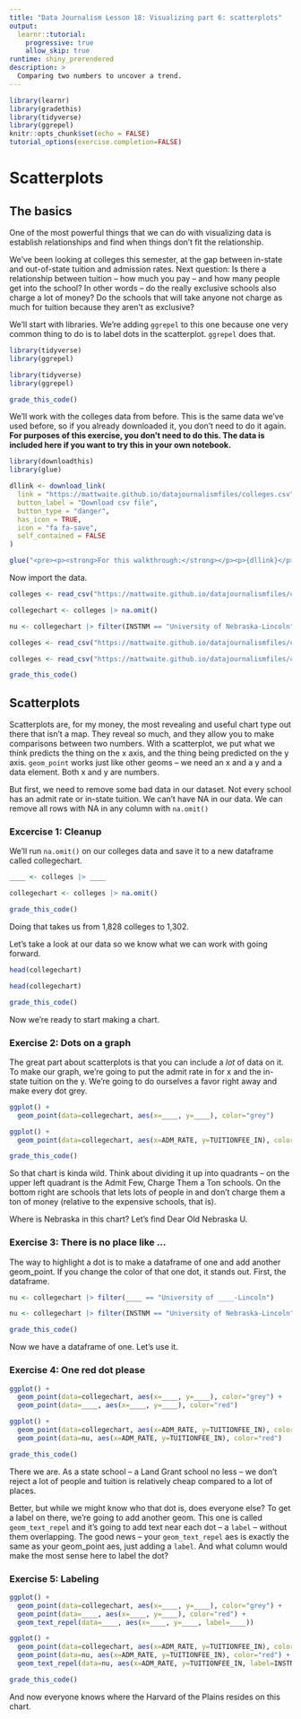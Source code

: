 ```yaml
---
title: "Data Journalism Lesson 18: Visualizing part 6: scatterplots"
output: 
  learnr::tutorial:
    progressive: true
    allow_skip: true
runtime: shiny_prerendered
description: >
  Comparing two numbers to uncover a trend.
---
```

```r
library(learnr)
library(gradethis)
library(tidyverse)
library(ggrepel)
knitr::opts_chunk$set(echo = FALSE)
tutorial_options(exercise.completion=FALSE)
```

# Scatterplots

## The basics

One of the most powerful things that we can do with visualizing data is establish relationships and find when things don't fit the relationship. 

We've been looking at colleges this semester, at the gap between in-state and out-of-state tuition and admission rates. Next question: Is there a relationship between tuition -- how much you pay -- and how many people get into the school? In other words -- do the really exclusive schools also charge a lot of money? Do the schools that will take anyone not charge as much for tuition because they aren't as exclusive? 

We'll start with libraries. We're adding `ggrepel` to this one because one very common thing to do is to label dots in the scatterplot. `ggrepel` does that. 

```r
library(tidyverse)
library(ggrepel)
```
```r
library(tidyverse)
library(ggrepel)
```
```r
grade_this_code()
```

We'll work with the colleges data from before. This is the same data we've used before, so if you already downloaded it, you don't need to do it again. **For purposes of this exercise, you don't need to do this. The data is included here if you want to try this in your own notebook.**

```r
library(downloadthis)
library(glue)

dllink <- download_link(
  link = "https://mattwaite.github.io/datajournalismfiles/colleges.csv",
  button_label = "Download csv file",
  button_type = "danger",
  has_icon = TRUE,
  icon = "fa fa-save",
  self_contained = FALSE
)

glue("<pre><p><strong>For this walkthrough:</strong></p><p>{dllink}</p></pre>")

```

Now import the data.

```r
colleges <- read_csv("https://mattwaite.github.io/datajournalismfiles/colleges.csv")

collegechart <- colleges |> na.omit()

nu <- collegechart |> filter(INSTNM == "University of Nebraska-Lincoln")
```
```r
colleges <- read_csv("https://mattwaite.github.io/datajournalismfiles/colleges.csv")
```
```r
colleges <- read_csv("https://mattwaite.github.io/datajournalismfiles/colleges.csv")
```
```r
grade_this_code()
```

## Scatterplots

Scatterplots are, for my money, the most revealing and useful chart type out there that isn't a map. They reveal so much, and they allow you to make comparisons between two numbers. With a scatterplot, we put what we think predicts the thing on the x axis, and the thing being predicted on the y axis. `geom_point` works just like other geoms -- we need an x and a y and a data element. Both x and y are numbers. 

But first, we need to remove some bad data in our dataset. Not every school has an admit rate or in-state tuition. We can't have NA in our data. We can remove all rows with NA in any column with `na.omit()`

### Excercise 1: Cleanup

We'll run `na.omit()` on our colleges data and save it to a new dataframe called collegechart.

```r
____ <- colleges |> ____
```
```r
collegechart <- colleges |> na.omit()
```
```r
grade_this_code()
```

Doing that takes us from 1,828 colleges to 1,302. 

Let's take a look at our data so we know what we can work with going forward. 

```r
head(collegechart)
```
```r
head(collegechart)
```
```r
grade_this_code()
```

Now we're ready to start making a chart. 

### Exercise 2: Dots on a graph

The great part about scatterplots is that you can include a *lot* of data on it. To make our graph, we're going to put the admit rate in for x and the in-state tuition on the y. We're going to do ourselves a favor right away and make every dot grey.  

```r
ggplot() + 
  geom_point(data=collegechart, aes(x=____, y=____), color="grey")
```
```r
ggplot() + 
  geom_point(data=collegechart, aes(x=ADM_RATE, y=TUITIONFEE_IN), color="grey")
```
```r
grade_this_code()
```

So that chart is kinda wild. Think about dividing it up into quadrants -- on the upper left quadrant is the Admit Few, Charge Them a Ton schools. On the bottom right are schools that lets lots of people in and don't charge them a ton of money (relative to the expensive schools, that is). 

Where is Nebraska in this chart? Let's find Dear Old Nebraska U. 

### Exercise 3: There is no place like ... 

The way to highlight a dot is to make a dataframe of one and add another geom_point. If you change the color of that one dot, it stands out. First, the dataframe. 


```r
nu <- collegechart |> filter(____ == "University of ____-Lincoln")

```
```r
nu <- collegechart |> filter(INSTNM == "University of Nebraska-Lincoln")

```
```r
grade_this_code()
```

Now we have a dataframe of one. Let's use it. 

### Exercise 4: One red dot please

```r
ggplot() + 
  geom_point(data=collegechart, aes(x=____, y=____), color="grey") + 
  geom_point(data=____, aes(x=____, y=____), color="red")
```
```r
ggplot() + 
  geom_point(data=collegechart, aes(x=ADM_RATE, y=TUITIONFEE_IN), color="grey") +
  geom_point(data=nu, aes(x=ADM_RATE, y=TUITIONFEE_IN), color="red")
```
```r
grade_this_code()
```

There we are. As a state school -- a Land Grant school no less -- we don't reject a lot of people and tuition is relatively cheap compared to a lot of places. 

Better, but while we might know who that dot is, does everyone else? To get a label on there, we're going to add another geom. This one is called `geom_text_repel` and it's going to add text near each dot -- a `label` -- without them overlapping. The good news -- your `geom_text_repel` aes is exactly the same as your geom_point aes, just adding a `label`. And what column would make the most sense here to label the dot? 

### Exercise 5: Labeling

```r
ggplot() + 
  geom_point(data=collegechart, aes(x=____, y=____), color="grey") + 
  geom_point(data=____, aes(x=____, y=____), color="red") + 
  geom_text_repel(data=____, aes(x=____, y=____, label=____))
```
```r
ggplot() + 
  geom_point(data=collegechart, aes(x=ADM_RATE, y=TUITIONFEE_IN), color="grey") +
  geom_point(data=nu, aes(x=ADM_RATE, y=TUITIONFEE_IN), color="red") + 
  geom_text_repel(data=nu, aes(x=ADM_RATE, y=TUITIONFEE_IN, label=INSTNM))
```
```r
grade_this_code()
```

And now everyone knows where the Harvard of the Plains resides on this chart. 
